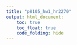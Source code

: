 ```yaml
---
title: "p8105_hw1_hr2270"
output: html_document:
    toc: true
    toc_float: true
    code_folding: hide
---
```


```r


```